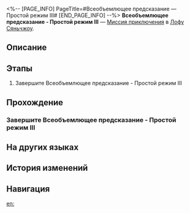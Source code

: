<%-- [PAGE_INFO]
PageTitle=#Всеобъемлющее предсказание — Простой режим III#
[END_PAGE_INFO] --%>
{{Дополнить|Диалоги.}}
{{Миссия Инфобокс
|id              = 8025224
|Название        = Всеобъемлющее предсказание - Простой режим III
|Изображение     = Миссия Всеобъемлющее предсказание — Простой режим III.png
|Тип             = Миссия приключения
|Событие         = 
|Глава           = 
|Условия         = 
|Персонажи       = Первопроходец
|СтартЛокация    = [[Лофу Сяньчжоу]] — [[Комиссия по предсказаниям]]
|Мир             = Лофу Сяньчжоу
|Предыдущая      = 
|Следующая       = 
|Награды         = 
}}
'''Всеобъемлющее предсказание - Простой режим III''' — [[Миссия приключения]] в [[Лофу Сяньчжоу]].

==Описание==
{{Описание|<!--официальное описание из Перекрёстка судеб-->}}

==Этапы==
# Завершите Всеобъемлющее предсказание - Простой режим III

==Прохождение==
{{Дополнить}}

===Завершите Всеобъемлющее предсказание - Простой режим III===
{{Описание миссии|тип=Миссия приключения|локация=Комиссия по предсказаниям|Завершите Всеобъемлющее предсказание - Простой режим III}}
{{Диалог Начало}}

{{Диалог Конец}}

==На других языках==
{{На других языках
|en   = Mutare Magnus Easy Mode III
|zhs  = 「大衍万象」简单模式III
|zht  = 「大衍萬象」簡單模式III
|ja   = 「大衍万象」難易度・簡単III
|ko   = 「대연만상」 쉬움 모드 III
|es   = Mutare Magnus: modo fácil&nbsp;III
|fr   = Mode facile III de Mutare Magnus
|ru   = Всеобъемлющее предсказание - Простой режим III
|th   = Mutare Magnus โหมดง่าย III
|vi   = "Vạn Tượng Tối Thượng" Chế Độ Dễ III
|de   = Allumfassende Weissagung – Leichter Modus III
|id   = "Mutare Magnus" Mode Gampang III
|pt   = Mutare Magnus - Modo Fácil II
}}

==История изменений==
{{История изменений|3.5}}

==Навигация==
{{Миссия приключения Навбокс|Глава }}

[[en:]]
